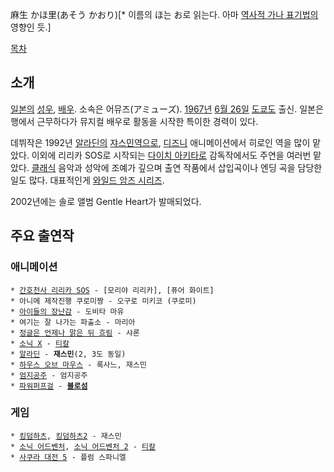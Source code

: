 麻生 かほ里(あそう かおり)[* 이름의 ほ는 お로 읽는다. 아마 [[역사적 가나 표기법]]의 영향인 듯.]

[[목차]]

== 소개 ==
[[일본]]의 [[성우]], [[배우]]. 소속은 어뮤즈(アミューズ).
[[1967년]] [[6월 26일]] [[도쿄]]도 출신. 일본은행에서 근무하다가 뮤지컬 배우로 활동을 시작한 특이한 경력이 있다.

데뷔작은 1992년 [[알라딘]]의 [[쟈스민]]역으로, [[디즈니]] 애니메이션에서 히로인 역을 많이 맡았다. 이외에 리리카 SOS로 시작되는 [[다이치 아키타로]] 감독작에서도 주연을 여러번 맡았다. [[클래식]] 음악과 성악에 조예가 깊으며 출연 작품에서 삽입곡이나 엔딩 곡을 담당한 일도 많다. 대표적인게 [[와일드 암즈 시리즈]]. 

2002년에는 솔로 앨범 Gentle Heart가 발매되었다.

== 주요 출연작 ==
=== 애니메이션 ===
 * [[간호천사 리리카 SOS]] - [모리야 리리카], [퓨어 화이트]
 * 아니메 제작진행 쿠로미짱 - 오구로 미키코 (쿠로미)
 * [[아이들의 장난감]] - 도비타 마유
 * 여기는 잘 나가는 파출소 - 마리아
 * [[정글은 언제나 맑은 뒤 흐림]] - 샤론
 * [[소닉 X]] - [[티칼]]
 * [[알라딘]] - '''재스민'''(2, 3도 동일)
 * [[하우스 오브 마우스]] - 록사느, 재스민
 * [[엄지공주]] - 엄지공주
 * [[파워퍼프걸]] - '''[[블로섬]]'''

=== 게임 ===
 * [[킹덤하츠]], [[킹덤하츠2]] - 재스민
 * [[소닉 어드벤처]], [[소닉 어드벤처 2]] - [[티칼]]
 * [[사쿠라 대전 5]] - 플럼 스파니엘

